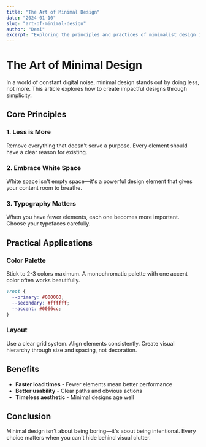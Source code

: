 ```yaml
---
title: "The Art of Minimal Design"
date: "2024-01-10"
slug: "art-of-minimal-design"
author: "Demi"
excerpt: "Exploring the principles and practices of minimalist design in web development"
---
```


# The Art of Minimal Design

In a world of constant digital noise, minimal design stands out by doing less, not more. This article explores how to create impactful designs through simplicity.

## Core Principles

### 1. Less is More

Remove everything that doesn't serve a purpose. Every element should have a clear reason for existing.

### 2. Embrace White Space

White space isn't empty space—it's a powerful design element that gives your content room to breathe.

### 3. Typography Matters

When you have fewer elements, each one becomes more important. Choose your typefaces carefully.

## Practical Applications

### Color Palette

Stick to 2-3 colors maximum. A monochromatic palette with one accent color often works beautifully.

```css
:root {
  --primary: #000000;
  --secondary: #ffffff;
  --accent: #0066cc;
}
```

### Layout

Use a clear grid system. Align elements consistently. Create visual hierarchy through size and spacing, not decoration.

## Benefits

- **Faster load times** - Fewer elements mean better performance
- **Better usability** - Clear paths and obvious actions
- **Timeless aesthetic** - Minimal designs age well

## Conclusion

Minimal design isn't about being boring—it's about being intentional. Every choice matters when you can't hide behind visual clutter.